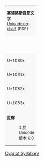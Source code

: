 {|border="1" cellspacing="0" cellpadding="5" class="wikitable" style="border-collapse:collapse;background:#FFFFFF;font-size:large;text-align:center"
|-
|colspan="17" style="background:#F8F8F8;font-size:small"| '''塞浦路斯音節文字'''<br />[http://www.unicode.org/charts/PDF/U10800.pdf Unicode.org chart] (PDF)
|-style="background:#F8F8F8;font-size:small"
| style="width:45pt" | &nbsp; || style="width:20pt"  | 0 || style="width:20pt"  | 1 || style="width:20pt"  | 2 || style="width:20pt"  | 3 || style="width:20pt"  | 4 || style="width:20pt"  | 5 || style="width:20pt"  | 6 || style="width:20pt"  | 7 || style="width:20pt"  | 8 || style="width:20pt"  | 9 || style="width:20pt"  | A || style="width:20pt"  | B || style="width:20pt"  | C || style="width:20pt"  | D || style="width:20pt"  | E || style="width:20pt"  | F
|-
| style="background:#F8F8F8;font-size:small"| U+1080x
| &#x10800; || &#x10801; || &#x10802; || &#x10803; || &#x10804; || &#x10805; || bgcolor="#CCCCCC" | &nbsp; || bgcolor="#CCCCCC" | &nbsp;
| &#x10808; || bgcolor="#CCCCCC" | &nbsp; || &#x1080a; || &#x1080b; || &#x1080c; || &#x1080d; || &#x1080e; || &#x1080f;
|-
| style="background:#F8F8F8;font-size:small"| U+1081x
| &#x10810; || &#x10811; || &#x10812; || &#x10813; || &#x10814; || &#x10815; || &#x10816; || &#x10817;
| &#x10818; || &#x10819; || &#x1081a; || &#x1081b; || &#x1081c; || &#x1081d; || &#x1081e; || &#x1081f;
|-
| style="background:#F8F8F8;font-size:small"| U+1082x
| &#x10820; || &#x10821; || &#x10822; || &#x10823; || &#x10824; || &#x10825; || &#x10826; || &#x10827;
| &#x10828; || &#x10829; || &#x1082a; || &#x1082b; || &#x1082c; || &#x1082d; || &#x1082e; || &#x1082f;
|-
| style="background:#F8F8F8;font-size:small"| U+1083x
| &#x10830; || &#x10831; || &#x10832; || &#x10833; || &#x10834; || &#x10835; || bgcolor="#CCCCCC" | &nbsp; || &#x10837;
| &#x10838; || bgcolor="#CCCCCC" | &nbsp; || bgcolor="#CCCCCC" | &nbsp; || bgcolor="#CCCCCC" | &nbsp; || &#x1083c; || bgcolor="#CCCCCC" | &nbsp; || bgcolor="#CCCCCC" | &nbsp; || &#x1083f;
|-
| colspan="17" style="background:#F8F8F8;font-size:small;text-align:left"| '''註釋'''
:1.{{note|Asof_Unicode_version}}於 Unicode 版本 6.0</br>
|}<noinclude>
[[Category:Unicode模板|Cypriot Syllabary]]
</noinclude>